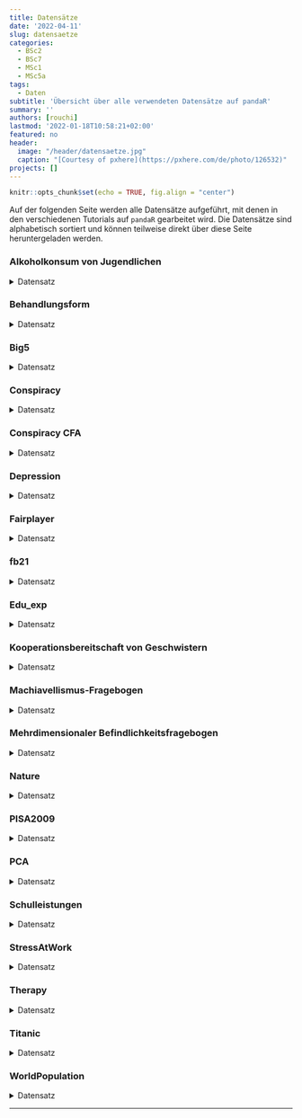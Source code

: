 ```yaml
---
title: Datensätze
date: '2022-04-11'
slug: datensaetze
categories:
  - BSc2
  - BSc7
  - MSc1
  - MSc5a
tags:
  - Daten
subtitle: 'Übersicht über alle verwendeten Datensätze auf pandaR'
summary: ''
authors: [rouchi]
lastmod: '2022-01-18T10:58:21+02:00'
featured: no
header:
  image: "/header/datensaetze.jpg"
  caption: "[Courtesy of pxhere](https://pxhere.com/de/photo/126532)"
projects: []
---
```



```r
knitr::opts_chunk$set(echo = TRUE, fig.align = "center")
```

Auf der folgenden Seite werden alle Datensätze aufgeführt, mit denen in den verschiedenen Tutorials auf `pandaR` gearbeitet wird. Die Datensätze sind alphabetisch sortiert und können teilweise direkt über diese Seite heruntergeladen werden.


### Alkoholkonsum von Jugendlichen

<details><summary>Datensatz</summary>
##### Beschreibung
Der Datensatz stammt aus einer Erhebung von Curran, Stice und Chassin (1997) in der der **Alkoholkonsum von Jugendlichen** längsschnittlich untersucht wurde. Dazu wurde der Selbstbericht über den eigenen Alkoholkonsum mit 14, 15 und 16 Jahren, sowie die Trinkgewohnheiten der Eltern und Peers erfragt. Zusätzlich wurden demografische Variablen erhoben.

Auf `pandaR` wird der Datensatz in dem Tutorial [ANOVA III](/post/anova3) und [Quiz 6](/post/bsc7-daten/#Quiz6) für PsyBsc2 verwendet.

##### Datensatz laden
```r
load(url("https://pandar.netlify.app/post/alc.rda"))
```

##### Größe
Der Datensatz besteht aus `r dim(alc)[1]` Beobachtungen auf `r dim(alc)[2]` Variablen.

##### Variablen
In der folgenden Tabelle erfolgt eine Übersicht über die erhobenen Variablen und ihre Bedeutung.

| Variable | Bedeutung | Kodierung |
| --- | -------- | ----- |
| `id` | Personen-Identifikator |  |
| `male` | Geschlecht | 0 = weiblich, 1 = männlich |
| `peer` | berichtetes Ausmaß, in dem Peers Alkohol konsumieren | 0 = keine, 5 = alle |
| `coa` | Kind eines/einer Alkoholiker:in ("child of alcoholic") | 0 = nein, 1 = ja |
| `alcuse.14` | selbstberichtete Häufigkeit, mit der Alkohol im Alter von 14 Jahren konsumiert wird | 0 = nie, 7 = täglich |
| `alcuse.15` | selbstberichtete Häufigkeit, mit der Alkohol im Alter von 15 Jahren konsumiert wird | 0 = nie, 7 = täglich |
| `alcuse.16` | selbstberichtete Häufigkeit, mit der Alkohol im Alter von 16 Jahren konsumiert wird | 0 = nie, 7 = täglich |

##### Fehlende Werte
Im Datensatz liegen keine fehlenden Werte vor.
</details>


### Behandlungsform

<details><summary>Datensatz</summary>
##### Beschreibung
Der Datensatz enthält Ausprägungen von Patient:innen auf verschiedenen psychotherapeutischen Variablen sowie demografische Informationen. Dabei gibt es zwei kategoriale Variablen: Auf Geschlecht gibt es hier die Ausprägungen männlich und weiblich, während die Therapieform zwischen Kontrollgruppe, KVT und einer Kombination auf KVT und Blended Care unterscheidet. Alle anderen Variablen können als intervallskaliert angenommen werden.

Auf `pandaR` wird der Datensatz in dem [Quiz 5](/post/bsc7-daten/#Quiz5) für PsyBsc2 verwendet.

##### Datensatz laden
```r
load(url("https://pandar.netlify.app/post/Behandlungsform.rda"))
```

##### Größe
Der Datensatz besteht aus `r dim(Behandlungsform)[1]` Beobachtungen auf `r dim(Behandlungsform)[2]` Variablen.

##### Variablen
In der folgenden Tabelle erfolgt eine Übersicht über die erhobenen Variablen und ihre Bedeutung.

| Variable | Kodierung |
| --- | ---------- |
| `Depression` | *Skalenwert* |
| `Therapeutische_Allianz` | *Skalenwert* |
| `Gesundheitszustand` | *Skalenwert* |
| `Interpersonelle_Probleme` | *Skalenwert* |
| `Therapieform` | 1 = Kontrolle, 2 = KVT, 3 = blended Care KVT |
| `Geschlecht` | 1 = männlich, 2 = weiblich |

##### Fehlende Werte
Im Datensatz liegen keine fehlenden Werte vor.
</details>


### Big5

<details><summary>Datensatz</summary>
##### Beschreibung
Der Originaldatensatz ist ein Onlinedatensatz, wird seit 2012 erfasst und ist auf [`r fontawesome::fa("download")` openpsychometrics.org](https://openpsychometrics.org/_rawdata/) als *.zip* downloadbar. Bisher haben über **19700** Probanden aus der ganzen Welt teilgenommen. Zu jeder der fünf Facetten gibt es 10 Fragen. Der Fragebogen ist auf [personality-testing.info](http://personality-testing.info/tests/BIG5.php) einzusehen.
Um das Ganze etwas übersichtlicher zu gestalten, betrachten wir einen gekürzten Datensatz. Im Datensatz *Big5_EFA.rda* befinden sich 15 Items aus dem Big-5 Persönlichkeitsfragebogen. Hier werden von den 10 Items pro Facette jeweils die ersten drei verwendet.

Auf `pandaR` wird der Datensatz in dem Tutorial [Exploratorische Faktorenanalyse](/post/efa) für PsyMSc1 verwendet.

##### Datensatz laden
```r
load(url("https://pandar.netlify.app/post/Big5_EFA.rda"))
```

##### Größe
Der Datensatz besteht aus `r dim(Big5)[1]` Beobachtungen auf `r dim(Big5)[2]` Variablen.

##### Variablen
In der folgenden Tabelle erfolgt eine Übersicht über die wichtigsten Items und ihre Bedeutung. Die jeweiligen Items sind von 1 bis 5 skaliert.

| Variable | Itemwortlaut |
| --- | --------- |
| `E1` | "I am the life of the party." |
| `E2` | "I don't talk a lot." |
| `E3` | "I feel comfortable around people." |
| `N1` | "I get stressed out easily." |
| `N2` | "I am relaxed most of the time." |
| `N3` | "I worry about things." |
| `A1` | "I feel little concern for others." |
| `A2` | "I am interested in people." |
| `A3` | "I insult people." |
| `C1` | "I am always prepared." |
| `C2` | "I leave my belongings around." |
| `C3` | "I pay attention to details." |
| `O1` | "I have a rich vocabulary." |
| `O2` | "I have difficulty understanding abstract ideas." |
| `O3` | "I have a vivid imagination." |


##### Fehlende Werte
Im Datensatz liegen keine fehlenden Werte vor.
</details>


### Conspiracy

<details><summary>Datensatz</summary>
##### Beschreibung
Die Daten stammen aus der Erhebung zur Validierung der *Generic Conspiracist Beliefs Scale* (GCBS; Brotherton, French, & Pickering, 2013). Die Daten finden Sie öffentlich zugänglich auf der [Open Psychometrics Website](http://openpsychometrics.org/_rawdata/GCBS.zip). Natürlich können Sie dort den [Fragebogen auch selbst ausfüllen](https://openpsychometrics.org/tests/GCBS/), wenn Sie möchten. Der Fragebogen besteht aus insgesamt 15 Aussagen, die die Proband:innen jeweils von 1 ("definitely not true") bis 5 ("definitely true") hinsichtlich ihres Wahrheitsgehalts einschätzen sollen. Bei dieser Version des Datensatzes wurden die verschiedenen Items bereits zu Skalenwerten zusammengerechnet.

Auf `pandaR` wird der Datensatz in den Tutorials [ANOVA I](/post/anova1) und [ANOVA II](/post/anova2) für PsyBSc2 verwendet.

##### Datensatz laden
```r
load(url("https://pandar.netlify.app/post/conspiracy.rda"))
```

##### Größe
Der Datensatz besteht aus `r dim(conspiracy)[1]` Beobachtungen auf `r dim(conspiracy)[2]` Variablen.

##### Variablen
In der folgenden Tabelle erfolgt eine Übersicht über die erhobenen Variablen und ihre Bedeutung.

| Variable | Bedeutung | Kodierung
| --- | ---- | ----- |
| `edu` | höchster Bildungsabschluss | 1 = not highschool, 2 = highschool, 3 = college |
| `urban` | Typ des Wohnortes | 1 = rural, 2 = suburban, 3 = urban |
| `gender` | Geschlecht | 1 = male, 2 = female, 3 = other |
| `age` | Alter | *Freitext* |
| `GM` | *Government malfeasance* | *Skalenwert* |
| `MG` | *Malevolent global conspiracies* | *Skalenwert* |
| `ET` | *Extraterrestrial cover-up* | *Skalenwert* |
| `PW` | *Personal well-being* | *Skalenwert* |
| `CI` | *Control of information* | *Skalenwert* |

##### Fehlende Werte
Im Datensatz liegen keine fehlenden Werte vor.
</details>


### Conspiracy CFA

<details><summary>Datensatz</summary>
##### Beschreibung
Die Daten stammen aus der Erhebung zur Validierung der *Generic Conspiracist Beliefs Scale* (GCBS; Brotherton, French, & Pickering, 2013). Die Daten finden Sie öffentlich zugänglich auf der [Open Psychometrics Website](http://openpsychometrics.org/_rawdata/GCBS.zip). Natürlich können Sie dort den [Fragebogen auch selbst ausfüllen](https://openpsychometrics.org/tests/GCBS/), wenn Sie möchten. Der Fragebogen besteht aus insgesamt 15 Aussagen, die die Proband:innen jeweils von 1 ("definitely not true") bis 5 ("definitely true") hinsichtlich ihres Wahrheitsgehalts einschätzen sollen. 

Auf `pandaR` wird der Datensatz in dem Tutorial [Konfirmatorische Faktorenanalyse](/post/cfa) für PsyMSc1 verwendet.

##### Datensatz laden
```r
load(url("https://pandar.netlify.app/post/conspiracy_cfa.rda"))
```

##### Größe
Der Datensatz besteht aus 2495 Beobachtungen auf 19 Variablen.

##### Variablen
In der folgenden Tabelle erfolgt eine Übersicht über die erhobenen Variablen und ihre Bedeutung.

| Variable | Bedeutung | Kodierung |
| --- | ---- | ----- |
| `edu` | höchster Bildungsabschluss | 1 = not highschool, 2 = highschool, 3 = college |
| `urban` | Typ des Wohnortes | 1 = rural, 2 = suburban, 3 = urban |
| `gender` | Geschlecht | 1 = male, 2 = female, 3 = other |
| `age` | Alter | *Freitext* |

| Variable | Facette | Itemwortlaut |
| --- | --- | -------------- |
| `Q1` | `GM` | The government is involved in the murder of innocent citizens and/or well-known public figures, and keeps this a secret |
| `Q2` | `GC` | The power held by heads of state is second to that of small unknown groups who really control world politics |
| `Q3` | `EC` | Secret organizations communicate with extraterrestrials, but keep this fact from the public |
| `Q4` | `PW` | The spread of certain viruses and/or diseases is the result of the deliberate, concealed efforts of some organization |
| `Q5` | `CI` | Groups of scientists manipulate, fabricate, or suppress evidence in order to deceive the public |
| `Q6` | `GM` | The government permits or perpetrates acts of terrorism on its own soil, disguising its involvement |
| `Q7` | `GC` | A small, secret group of people is responsible for making all major world decisions, such as going to war |
| `Q8` | `EC` | Evidence of alien contact is being concealed from the public |
| `Q9` | `PW` | Technology with mind-control capacities is used on people without their knowledge |
| `Q10` | `CI` | New and advanced technology which would harm current industry is being suppressed |
| `Q11` | `GM` | The government uses people as patsies to hide its involvement in criminal activity |
| `Q12` | `GC` | Certain significant events have been the result of the activity of a small group who secretly manipulate world events |
| `Q13` | `EC` | Some UFO sightings and rumors are planned or staged in order to distract the public from real alien contact |
| `Q14` | `PW` | Experiments involving new drugs or technologies are routinely carried out on the public without their knowledge or consent |
| `Q15` | `CI` | A lot of important information is deliberately concealed from the public out of self-interest |


##### Fehlende Werte
Im Datensatz liegen 186 fehlende Werte vor. Die folgenden Variablen enthalten keine fehlenden Werte:

* `edu`
* `age`
* `Q10`

</details>

### Depression


<details><summary>Datensatz</summary>
##### Beschreibung
Beim Datensatz handelt es sich um fiktive Daten bezüglich Depressionswerten in Beziehung zu einigen anderen Variablen.

Auf `pandaR` wird der Datensatz in den Tutorials [Einleitung und Wiederholung KliPPs](/post/einleitung-klipps) und [Multiple Regression und Ausreißerdiagnostik](/post/regression-aussreisser-klipps) für PsyMSc5a verwendet.

##### Datensatz laden
```r
load(url("https://pandar.netlify.app/post/Depression.rda"))
```

##### Größe
Der Datensatz besteht aus `r dim(Depression)[1]` Beobachtungen auf `r dim(Depression)[2]` Variablen.

##### Variablen
In der folgenden Tabelle erfolgt eine Übersicht über die erhobenen Variablen und ihre Bedeutung.

| Variable | Kodierung |
| --- | ---- |
| `Lebenszufriedenheit` | 1 - 10 |
| `Episodenanzahl` | 1 - 10 |
| `Depressivitaet` | 1 - 10 |
| `Neurotizismus` | 1 - 10 |
| `Intervention` | 1 = Kontrollgruppe, 2 = verhaltenstherapiebasiertes Coaching, 3 = verhaltenstherapiebasiertes Coaching inklusive Gruppenübung | 
| `Geschlecht` | 0 = männlich, 1 = weiblich | 


##### Fehlende Werte
In dem Datensatz liegen keine fehlenden Werte vor.
</details>


### Fairplayer

<details><summary>Datensatz</summary>
##### Beschreibung
Der Datensatz stammt aus einer Studie von Bull, Schultze & Scheithauer (2009), in der die Effektivität eines Interventionsprogramms zur Bullyingprävention bei Jugendlichen untersucht wurde.

Auf `pandaR` wird der Datensatz in dem Tutorial [Einführung in lavaan](/post/lavaan-intro) für PsyMSc1 verwendet.

##### Datensatz laden
```r
load(url("https://pandar.netlify.app/post/fairplayer.rda"))
```

##### Größe
Der Datensatz besteht aus `r dim(fairplayer)[1]` Beobachtungen auf `r dim(fairplayer)[2]` Variablen.

##### Variablen
In der folgenden Tabelle erfolgt eine Übersicht über die erhobenen Variablen und ihre Bedeutung.

| Variable | Inhalt | Kodierung |
| --- | ------- | ------ |
| `id` | Personenidentifikator | Nummerierung |
| `class` | Klasse | Zahl |
| `grp` | Interventionsgruppe | 1 = CG, 2 = IGS, 3 = IGL |
| `sex` | Geschlecht | 1 = weiblich, 2 = männlich |
| `ra1t1`-`ra1t3` | 1. Item zur relationalen Aggression zu drei Messzeitpunkten  | 1 = trifft nicht zu, 5 = trifft voll und ganz zu |
| `ra2t1`-`ra2t3` | 2. Item zur relationalen Aggression zu drei Messzeitpunkten  | 1 = trifft nicht zu, 5 = trifft voll und ganz zu |
| `ra3t1`-`ra3t3` | 3. Item zur relationalen Aggression zu drei Messzeitpunkten  | 1 = trifft nicht zu, 5 = trifft voll und ganz zu |
| `em1t1`-`em1t3` | 1. Item zur Empathie zu drei Messzeitpunkten  | 1 = trifft nicht zu, 5 = trifft voll und ganz zu |
| `em2t1`-`em2t3` | 2. Item zur Empathie zu drei Messzeitpunkten  | 1 = trifft nicht zu, 5 = trifft voll und ganz zu |
| `em3t1`-`em3t3` | 3. Item zur Empathie zu drei Messzeitpunkten  | 1 = trifft nicht zu, 5 = trifft voll und ganz zu |
| `si1t1`-`si1t3` | 1. Item zur Sozialen Intelligenz zu drei Messzeitpunkten  | 1 = trifft nicht zu, 5 = trifft voll und ganz zu |
| `si2t1`-`si2t3` | 2. Item zur Sozialen Intelligenz zu drei Messzeitpunkten  | 1 = trifft nicht zu, 5 = trifft voll und ganz zu |
| `si3t1`-`si3t3` | 3. Item zur Sozialen Intelligenz zu drei Messzeitpunkten  | 1 = trifft nicht zu, 5 = trifft voll und ganz zu |

##### Fehlende Werte
In dem Datensatz liegen `r `sum(is.na(fairplayer))` fehlende Werte vor. Folgende Variablen enthalten keine fehlenden Werte:

* `id`

</details>


### fb21

<details><summary>Datensatz</summary>
##### Beschreibung
Der Datensatz `fb21` besteht aus Daten, die von den Studierenden selbst in den ersten Wochen der Veranstaltung PsyBSc2 erhoben wurden. Hierbei wurden eine Reihe von Variablen via eines Fragebogens auf `formr.org` erfragt und anschließend zu einem Datensatz zusammengefügt. Die Daten basieren somit auf wahren - anonymisierten - Werten der Studierenden. Der Fragebogen erfasst Daten zur Prokastinationstendenz, Naturverbundenheit, Persönlichkeit (gemessen an den Big5), dem Studium sowie demografische Daten.

Auf `pandaR` wird der Datensatz in fast allen Tutorials von [PsyBsc2](/lehre/#bsc2) verwendet. 

##### Datensatz laden
```r
load(url('https://pandar.netlify.app/post/fb21.rda'))
```

##### Größe
Der Datensatz besteht aus `r dim(fb21)[1]` Beobachtungen auf `r dim(fb21)[2]` Variablen.

##### Variablen
In der folgenden Tabelle erfolgt eine Übersicht über die erhobenen Variablen und ihre Bedeutung.

| Variable | Inhalt | Kodierung |
| ---- | ------ | ------ |
| `prok1` - `prok10` | Items zur Prokrastinationstendenz *(Items 2,3,5,7 & 8 sind invertiert)* | 1 = "stimmt nicht", 4 = "stimmt genau" |
| `nr1` - `nr6` | Items zur Naturverbundenheit | 1 = "stimme nicht zu", 5 = "stimme zu" |
| `lz` | Lebenszufriedenheit | *Skalenwert* |
| `extra` | Extraversion | *Skalenwert* |
| `vertr` | Verträglichkeit | *Skalenwert* |
| `gewis` | Gewissenhaftigkeit | *Skalenwert* |
| `neuro` | Neurotizismus | *Skalenwert* |
| `intel` | Intellekt | *Skalenwert* |
| `nerd` | Nerdiness Personality Attributes | *Skalenwert* |
| `grund` | Gründe für das Psychologiestudium | *Freitext* |
| `fach` | Interessenfach | 1 = Allgemeine, 2 = Biologische, 3 = Entwicklung, 4 = Klinische, 5 = Diag./Meth. |
| `ziel` | Arbeitsbranche nach Abschluss | 1 = Wirtschaft, 2 = Therapie, 3 = Forschung, 4 = Andere |
| `lerntyp` | Lerntyp | 1 = alleine, 2 = Gruppe, 3 = Mischtyp |
| `geschl` | Geschlecht | 1 = weiblich, 2 = männlich, 3 = anderes |
| `job` | Nebentätigkeit | 1 = nein, 2 = ja |
| `ort` | Derzeitiger Wohnort | 1 = Frankfurt, 2 = anderer |
| `ort12` | Wohnort vor 12 Monaten | 1 = Hessen, 2 = Deutschland, 3 = Ausland |
| `wohnen` | Aktuelle Wohnsituation | 1 = WG, 2 = bei Eltern, 3 = alleine, 4 = sonstiges |
| `uni1` - `uni4` | In Anspruch genommene Uni-Angebote | 0 = nein, 1 = ja |

##### Fehlende Werte
Insgesamt liegen im Datensatz `r sum(is.na(fb21))` fehlende Werte vor. Folgende Variablen enthalten keine fehlenden Werte:

* `prok1`
* `prok2`
* `prok3`
* `prok5`
* `prok6`
* `prok7`
* `prok8`
* `prok9`
* `prok10`
* `nr1`
* `nr2`
* `nr4`
* `nr5`
* `nr6`
* `vertr`
* `extra`
* `gewis`
* `neuro`
* `intel`
* `nerd`
* `uni1`
* `uni2`
* `uni3`
* `uni4`
</details>


### Edu_exp

<details><summary>Datensatz</summary>
##### Beschreibung
Wir benutzen für unsere Interaktion mit `ggplot2` öffentlich zugängliche Daten aus verschiedenen Quellen, die dankenswerterweise von [Gapminder](https://www.gapminder.org/) zusammengetragen werden. Für diesen Abschnitt gucken wir uns dafür mal an, wie viele verschiedene Länder in die Bildung investieren - diese Daten stammen ursprünglich von der [Weltbank](https://data.worldbank.org).

Auf `pandaR` wird der Datensatz in dem Tutorial [Grafiken mit ggplot2](/post/grafiken-mit-ggplot2) für PsyBSc7 verwendet.

##### Datensatz laden
```r
load(url('https://pandar.netlify.com/post/edu_exp.rda'))
```

##### Größe
Der Datensatz besteht aus `r dim(edu_exp)[1]` Beobachtungen auf `r dim(edu_exp)[2]` Variablen.

##### Variablen
In der folgenden Tabelle erfolgt eine Übersicht über die erhobenen Variablen und ihre Bedeutung.

| Variable | Inhalt |
| ------- | ----------------------- |
| `geo` | Länderkürzel, das zur Identifikation der Länder über verschiedene Datenquellen hinweg genutzt wird |
| `Country` | der Ländername im Englischen |
| `Wealth` | Wohlstandseinschätzung des Landes, unterteilt in fünf Gruppen |
| `Region` | Einteilung der Länder in die vier groben Regionen `africa`, `americas`, `asia` und `europe` |
|`Year` | Jahreszahl |
| `Population` | Bevölkerung |
| `Expectancy` | Lebenserwartung eines Neugeborenen, sollten die Lebensumstände stabil bleiben |
| `Income` | Stetiger Wohlstandsindikator für das Land (GDP pro Person) |
| `Primary` | Staatliche Ausgaben pro Schüler:in in der primären Bildung als Prozent des `income` (GDP pro Person) |
| `Secondary` | Staatliche Ausgaben pro Schüler:in in der sekundären Bildung als Prozent des `income` (GDP pro Person) |
|`Tertiary` | Staatliche Ausgaben pro Schüler:in oder Student:in in der tertiären Bildung als Prozent des `income` (GDP pro Person) |
| `Index` | Education Index des United Nations Development Programme |

##### Fehlende Werte
Insgesamt liegen im Datensatz `r sum(is.na(edu_exp))` fehlende Werte vor. Folgende Variablen enthalten keine fehlenden Werte:

* `geo`
* `Country`
* `Wealth`
* `Region`
* `Year`
* `Population`
</details>


### Kooperationsbereitschaft von Geschwistern

<details><summary>Datensatz</summary>
##### Beschreibung
Der Datensatz stammt aus Eid, Gollwitzer & Schmitt: "Statistik und Forschungsmethoden" (4. Auflage, S.370). Es wurde die Kooperationsbereitschaft von verschiedenen Geschwisterteilen innerhalb einer Familie erhoben. Die Paare bestehen hierbei aus beiden Geschwisterteilen, von denen jeweils die Kooperationsbereitschaft gemessen wurde.

Auf `pandaR` wird der Datensatz in dem Tutorial [Tests für abhängige Stichproben](/post/gruppenvergleiche-abhaengig) für PsyBsc2 verwendet.

##### Datensatz laden
```r
dataKooperation <- data.frame(Paar = 1:10, Juenger = c(0.49,0.25,0.51,0.55,0.35,0.54,0.24,0.49,0.38,0.50), Aelter = c(0.4,0.25,0.31,0.44,0.25,0.33,0.26,0.38,0.23,0.35))
```

##### Größe
Der Datensatz besteht aus `r dim(dataKooperation)[1]` Beobachtungen auf `r dim(dataKooperation)[2]` Variablen.

##### Variablen
In der folgenden Tabelle erfolgt eine Übersicht über die erhobenen Variablen und ihre Bedeutung.

| Variable | Inhalt |
| --- | ------------- |
| `Paar` | Nummer des Geschwisterpaares  |
| `Juenger` | Kooperationsbereitschaft des jüngeren Geschwisterteils  |
| `Aelter` | Kooperationsbereitschaft des älteren Geschwisterteils  |

##### Fehlende Werte
Im Datensatz liegen keine fehlenden Werte vor.
</details>


### Machiavellismus-Fragebogen

<details><summary>Datensatz</summary>
##### Beschreibung
Die hier verwendeten Daten stammen aus dem ["Open-Source Psychometrics Project"](https://openpsychometrics.org/_rawdata/), einer Online-Plattform, die eine Sammlung an Daten aus verschiedensten Persönlichkeitstests zur Verfügung stellt. Wir haben bereits eine kleine Aufbereitung der Daten durchgeführt, damit wir leichter in die Analysen starten können. Auf der genannten Seite kann man Fragebögen selbst ausfüllen, und so zum Datenpool beitragen. Der hier verwendete Datensatz enthält Items aus einem Machiavellismus-Fragebogen, den Sie bei Interesse [hier](https://openpsychometrics.org/tests/MACH-IV/) selbst ausfüllen können. 
Der Datensatz erhält viele Angaben zur Persönlichkeit und demografischen Daten. Kern ist aber der 20 Items umfassende Machiavellismusfragebogen von Christie und Geis (1970) und daraus ableitbare 4-faktorielle Struktur des Konzepts (Corral & Calvete, 2000). Die Skalenwerte dieser vier Faktoren haben wir bereits im Datensatz angelegt.

Auf `pandaR` wird der Datensatz in dem Tutorial [Wiederholung von Grundlagen in R](/post/wiederholung-grundlagen) und [Quiz 1](/post/bsc7-daten/#Quiz1) für PsyBSc7 verwendet.

##### Datensatz laden
```r
load(url("https://pandar.netlify.app/post/mach.rda"))
```

##### Größe
Der Datensatz besteht aus `r dim(mach)[1]` Beobachtungen auf `r dim(mach)[2]` Variablen.

##### Variablen
In der folgenden Tabelle erfolgt eine Übersicht über die erhobenen Variablen und ihre Bedeutung.

| Variable | Inhalt | Kodierung |
| ----- | ---------- | ---------- |
| `TIPI1` - `TIPI10` | Persönlichkeitseigenschaften  | 1 = "Stimme gar nicht zu", 7 = "Stimme voll und ganz zu" |
| `education` | *How much education have you completed?* | 1 = Less than High School, 2 = High School, 3 = University degree, 4 = Graduate degree |
| `urban` | *What type of area did you live when you were a child?*  | 1 = Rural (country side), 2 = Suburban, 3 = Urban (city, town) |
| `gender` | *What is your gender?*  | 1 = Male, 2 = Female, 3 = Other |
| `engnat` | *Is English your native language?*  | 1 = Yes, 2 = No |
| `age` | *How many years old are you?*  | *Freitext* |
| `hand` | *What hand do you use to write with?*  | 1 = Left, 2 = Right, 3 = Both |
| `religion` | *What is your religion?* | 1 = Agnostic, 2 = Atheist, 3 = Buddhist, 4 = Christian(Catholic), 5 = Christian(Mormon), 6 = Christian(Protestant), 7 = Christian(Other), 8 = Hindu, 9 = Jewish, 10 = Muslim, 11 = Sikh, 12 = Other |
| `orientation` | *What is your sexual orientation?*  | 1 = Heterosexual, 2 = Bisexual, 3 = Homosexual, 4 = Asexual, 5 = Other|
| `race` | *What is your race?*  | 1 = Asian, 2 = Arab, 3 = Black, 4 = Indigenous Australian, 5 = Native American, 6 = White/European, 7 = Other |
| `voted` | *Have you voted in a national election in the past year?*  | 1 = Yes, 2 = No |
| `married` | *What is your marital status?*  | 1 = Never married, 2 = Currently married, 3 = Previously married |
| `familysize` | *Including you, how many children did your mother have?*  | *Freitext* |
| `nit` | *Negative interpersonal tactics*  | *Skalenwert* |
| `pit` | *Positive interpersonal tactics*  | *Skalenwert* |
| `cvhn` | *Cynical view of human nature*  | *Skalenwert* |
| `pvhn` | *Positive view of human nature* | *Skalenwert* |

##### Fehlende Werte
Insgesamt liegen im Datensatz `r sum(is.na(mach))` fehlende Werte vor. Diese liegen ausschließlich auf der Variable `familysize` vor. Alle restlichen Variablen enthalten keine fehlenden Werte.
</details>


### **M**ehr**d**imensionaler **B**efindlichkeits**f**ragebogen

<details><summary>Datensatz</summary>
##### Beschreibung
XXX

In diesem Fragebogen werden Adjektive zur Beschreibung der aktuellen Stimmung genutzt, um die drei Dimensionen der Stimmung - Gut vs. Schlecht, Wach vs. Müde und Ruhig vs. Unruhig - zu erheben.

Auf `pandaR` wird der Datensatz in dem Tutorial [Loops und Funktionen](/post/loops-und-funktionen) für PsyBsc2 verwendet.

##### Datensatz laden
```r
load(url("https://pandar.netlify.app/post/mdbf.rda"))
```

##### Größe
Der Datensatz besteht aus `r dim(mdbf)[1]` Beobachtungen auf `r dim(mdbf)[2]` Variablen.

##### Variablen
In der folgenden Tabelle erfolgt eine Übersicht über die erhobenen Variablen und ihre Bedeutung.

| Variable | Adjektiv | Richtung | Dimension | 
| --- | --- | --- | --- |
| `stim1` | zufrieden | positiv | Gut vs. Schlecht |
| `stim2` | ausgeruht | positiv | Wach vs. Müde |
| `stim3` | ruhelos | negativ | Ruhig vs. Unruhig |
| `stim4` | schlecht | negativ | Gut vs. Schlecht |
| `stim5` | schlapp | negativ | Wach vs. Müde |
| `stim6` | gelassen | positiv | Ruhig vs. Unruhig |
| `stim7` | müde | negativ | Wach vs. Müde |
| `stim8` | gut | positiv | Gut vs. Schlecht |
| `stim9` | unruhig | negativ | Ruhig vs. Unruhig |
| `stim10` | munter | positiv | Wach vs. Müde |
| `stim11` | unwohl | negativ | Gut vs. Schlecht |
| `stim12` | entspannt | positiv | Ruhig vs. Unruhig |

In der Spalte *Dimension* sehen wir, dass die Items 3 verschiedene Dimensionen abbilden: *Gut vs. Schlecht*, *Wach vs. Müde* und *Ruhig vs. Unruhig*. Die Items sind dabei unterschiedlich gepolt - die Adjektive "ausgeruht" und "schlapp" erfasst beide die Dimension *Wach vs. Müde*, jedoch in unterschiedlicher Ausrichtung.

##### Fehlende Werte
Im Datensatz liegen keine fehlenden Werte vor.
</details>


### Nature

<details><summary>Datensatz</summary>
##### Beschreibung
Der Datensatz behandelt die Naturverbundenheit, welche anhand von 6 Items gemessen wurde. Weiterhin sind Informationen hinsichtlich des Wohnortes vorhanden.

Auf `pandaR` wird der Datensatz in dem [Quiz 5](/post/bsc7-daten/#Quiz5) für PsyBsc2 verwendet.

##### Datensatz laden
```r
load(url("https://pandar.netlify.app/post/nature.rda"))
```

##### Größe
Der Datensatz besteht aus `r dim(nature)[1]` Beobachtungen auf `r dim(nature)[2]` Variablen.

##### Variablen
In der folgenden Tabelle erfolgt eine Übersicht über die erhobenen Variablen und ihre Bedeutung.

| Variable | Bedeutung | Kodierung |
| --- | --------- |
| `Q1A` - `Q6A` | Items zur Naturverbundenheit | *Skalenwert* |
| `urban` | Typ des Wohnortes | 1 = rural, 2 = suburban, 3 = urban |
| `continent` | Kontinent des Wohnortes | 1 = Americas, 2 = Europe |

##### Fehlende Werte
Im Datensatz liegen keine fehlenden Werte vor.
</details>


### PISA2009

<details><summary>Datensatz</summary>
##### Beschreibung
Der Beispieldatensatz enthält Daten zur Lesekompetenz aus der deutschen Stichprobe der PISA-Erhebung in Deutschland 2009. Im Datensatz sind viele Variablen der pädagogischen Forschung enthalten, die im Folgenden erklärt werden.

Auf `pandaR` wird der Datensatz in dem Tutorial [Regression IV: quadratische und moderierte Regression](/post/quadratische-und-moderierte-regression), [Quiz 2](/post/bsc7-daten/#Quiz2) und [Quiz 3](/post/bsc7-daten/#Quiz3) für PsyBSc7 verwendet.

##### Datensatz laden
```r
load(url("https://pandar.netlify.app/post/PISA2009.rda"))
```

##### Größe
Der Datensatz besteht aus `r dim(PISA2009)[1]` Beobachtungen auf `r dim(PISA2009)[2]` Variablen.

##### Variablen
In der folgenden Tabelle erfolgt eine Übersicht über die erhobenen Variablen und ihre Bedeutung.

| Variable | Bedeutung |
| --- | ----- |
| `Grade` | Klassenstufe |
| `Age` | Alter in Jahren |
| `Female` | Geschlecht (0 = m, 1 = w) |
| `Reading` | Lesekompetenz |
| `JoyRead` | Lesefreude |
| `LearnMins` | Lernzeit in Minuten für Deutsch |
| `HISEI` | Sozialstatus (*Highest International Socio-Economic Index of occupational status*) |
| `CultPoss` | Fragebogen-Score für kulturelle Besitztümer zu Hause (z. B. klassische Literatur, Kunstwerke) |
| `Books` | Anzahl Bücher zu Hause |
| `TVs` | Anzahl Fernseher zu Hause |
| `Computers` | Anzahl Computer zu Hause |
| `Cars` | Anzahl Autos zu Hause |
| `MigHintergrund` | Migrationshintergrund (0 = beide Eltern in D geboren, 1 = min. 1 Elternteil im Ausland geboren) |
| `FatherEdu` | Bildungsabschluss des Vaters (*International Standard Classification of Education*) |
| `MotherEdu` | Bildungsabschluss der Mutter (*International Standard Classification of Education*) |

##### Fehlende Werte
Im Datensatz liegen keine fehlenden Werte vor.
</details>

### PCA

<details><summary>Datensatz</summary>
##### Beschreibung
Der Beispieldatensatz enthält simulierte Daten zu unbekannten Variablen. Eine abhängige und sechs unabhängige Variablen liegen vor.

Auf `pandaR` wird der Datensatz in dem Tutorial [Hauptkomponentenanalyse](/post/pca) für PsyMSc1 verwendet.

##### Datensatz laden
```r
load(url("https://pandar.netlify.app/post/PCA.RData"))
```

##### Größe
Der Datensatz besteht aus `r dim(data)[1]` Beobachtungen auf `r dim(data)[2]` Variablen.

##### Variablen
Die Namen der Variablen sind nichtssagend, um Untersuchereffekte bei der Analyse auszuschließen.

##### Fehlende Werte
Im Datensatz liegen keine fehlenden Werte vor.
</details>


### Schulleistungen

<details><summary>Datensatz</summary>
##### Beschreibung
XXX

Auf `pandaR` wird der Datensatz in den Tutorials [Partial- & Semipartialkorrelation](/post/partial), [Regressionsanalyse I](/post/reg1), [Regressionsanalyse II](/post/reg2) und [Regressionsanalyse III](/post/reg3) für PsyBSc7 sowie in den Tutorials [Einleitung und Wiederholung](/post/einleitung-und-wiederholung) und [Regression und Ausreißerdiagnostik](/post/regression-und-ausreisserdiagnostik) für PsyMSc1 verwendet.

##### Datensatz laden
```r
load(url("https://pandar.netlify.app/post/Schulleistungen.rda"))
```

##### Größe
Der Datensatz besteht aus `r dim(Schulleistungen)[1]` Beobachtungen auf `r dim(Schulleistungen)[2]` Variablen.

##### Variablen
In der folgenden Tabelle erfolgt eine Übersicht über die erhobenen Variablen und ihre Bedeutung.

| Variable | Inhalt | Kodierung |
| --- | -------------- | --------- |
| `female` | Geschlecht | 0 = Männlich (Nein), 1 = Weiblich (Ja) |
| `IQ` | Intelligenzquotient | *IQ-Wert* |
| `reading` | Leseleistung | *Skalenwert* |
| `math` | Matheleistung | *Skalenwert* |

##### Fehlende Werte
In dem Datensatz liegen keine fehlenden Werte vor.
</details>

### StressAtWork

<details><summary>Datensatz</summary>
##### Beschreibung
Der Datensatz ist eine Zusammenstellung aus mehreren Studien der Arbeits- und Organisationspsychologie- Abteilung der Goethe-Universität, in welchem Call-Center-Mitarbeiter untersucht wurden. Der Datensatz enthält das Geschlecht der Probanden, sowie ausgewählte Messungen der Variablen Zeitdruck und Arbeitsorganisationale Probleme aus dem Instrument zur stressbezogenen Tätigkeitsanalyse (ISTA) von Semmer, Zapf und Dunckel (1999), Psychosomatische Beschwerden (auch "Befindlichkeit") aus der Psychosomatischen Beschwerdenliste von Mohr (1986), sowie Messungen zu Subskalen von Burnout: Emotionale Erschöpfung und Leistungserfüllung aus Maslachs Burnout-Inventar (Maslach & Jackson, 1986) in der deutschen Übersetzung von Büssing und Perrar (1992).

Auf `pandaR` wird der Datensatz in den Tutorials [Pfadanalysen und Strukturgleichungsmodelle](/post/sem) und [Modelle für Gruppenvergleiche](/post/msa) für PsyMSc1 verwendet.

##### Datensatz laden
```r
load(url("https://pandar.netlify.app/post/StressAtWork.rda"))
```

##### Größe
Der Datensatz besteht aus `r dim(StressAtWork)[1]` Beobachtungen auf `r dim(StressAtWork)[2]` Variablen.

##### Variablen
In der folgenden Tabelle erfolgt eine Übersicht über die erhobenen Variablen und ihre Bedeutung.

| Variable | Bedeutung | Kodierung |
| --- | ---- | ----- |
| `sex` | Geschlecht der Probanden | 1 = weiblich, 2 = männlich |
| `zd1`, `zd2` & `zd6` | Zeitdruck | 1 = Trifft nicht zu, 5 = Trifft voll und ganz zu |
| `aop3`, `aop4` & `aop8` | Arbeitsorganisationale Probleme | 1 = Trifft nicht zu, 5 = Trifft voll und ganz zu |
| `bf1`-`bf20` | Psychosomatische Beschwerden | 1 = Trifft nicht zu, 5 = Trifft voll und ganz zu |
| `bo1`, `bo6`, `b19` & `b12` | Emotionale Erschöpfung | 1 = Trifft nicht zu, 7 = Trifft voll und ganz zu |
| `bo7`, `bo8`& `bo21` | Leistungserfüllung | 1 = Trifft nicht zu, 7 = Trifft voll und ganz zu |

##### Fehlende Werte
Im Datensatz liegen keine fehlenden Werte vor.
</details>

### Therapy

<details><summary>Datensatz</summary>
##### Beschreibung
Beim Datensatz handelt es sich um ein fiktives Datenbeispiel mit simulierten Daten, in welchem der Therapieerfolg auf mehreren abhängigen Variablen untersucht werden sollen.

Auf `pandaR` wird der Datensatz in den Tutorials [Multivariate Varianzanalyse](/post/manova) und [Diskriminanzanalyse](/post/diskriminanzanalyse) für PsyMSc1 verwendet.

##### Datensatz laden
```r
load(url("https://pandar.netlify.app/post/Therapy.rda"))
```

##### Größe
Der Datensatz besteht aus `r dim(Therapy)[1]` Beobachtungen auf `r dim(Therapy)[2]` Variablen.

##### Variablen
In der folgenden Tabelle erfolgt eine Übersicht über die erhobenen Variablen und ihre Bedeutung.

| Variable | Inhalt |
| --- | ----- |
| `Lebenszufriedenheit` | *Skalenwert* |
| `Arbeitsbeanspruchung` | *Skalenwert* |
| `Depressivität` | *Skalenwert* |
| `Arbeitszufriedenheit` | *Skalenwert* |
| `Intervention` | 1 = Kontrollgruppe, 2 = verhaltenstherapiebasiertes Coaching, 3 = verhaltenstherapiebasiertes Coaching inklusive Gruppenübung  |
| `Geschlecht` | 0 = männlich, 1 = weiblich |

##### Fehlende Werte
In dem Datensatz liegen keine fehlenden Werte vor.
</details>


### Titanic

<details><summary>Datensatz</summary>
##### Beschreibung
Bei dem Datensatz handelt es sich um ein reales Beispiel. Der Datensatz ist öffentlich zugänglich auf [Open-Daten-Soft](https://public.opendatasoft.com) zu finden. Der vollständige Datensatz kann [hier](https://public.opendatasoft.com/explore/dataset/titanic-passengers) angesehen werden.

Auf `pandaR` wird der Datensatz in dem Tutorial [Logistische Regressionsanalyse](/post/logistische-regression) für PsyMSc1 verwendet.

##### Datensatz laden
```r
load(url("https://pandar.netlify.app/post/Titanic.rda"))
```

##### Größe
Der Datensatz besteht aus `r dim(Titanic)[1]` Beobachtungen auf `r dim(Titanic)[2]` Variablen.

##### Variablen
In der folgenden Tabelle erfolgt eine Übersicht über die erhobenen Variablen und ihre Bedeutung.

| Variable | Inhalt |
| --- | -------------- |
| `survived` | gibt an, ob eine Person das Unglück überlebt hat |
| `pclass` | Klasse, in der die Person reiste (1. bis 3. Klasse) |
| `sex` | Geschlecht der Person (1 = weiblich, 2 = männlich) |
| `age` | Alter der Person |

##### Fehlende Werte
In dem Datensatz liegen keine fehlenden Werte vor.
</details>


### WorldPopulation

<details><summary>Datensatz</summary>
##### Beschreibung
Der Datensatz stammt von Gapminder und enthält Daten zur Entwicklung der Weltbevölkerung. Die Dokumentation des Datensatzes sowie seine Datenquellen sind hier einzusehen: [gapminder.org-Dokumentationen](https://www.gapminder.org/data/documentation/gd003/).

Auf `pandaR` wird der Datensatz in dem Tutorial [Regression V](/post/nichtlineare-regression) und dem [Zusatzquiz für nichtlineare Regression](/post/bsc7-daten/#QuizZusatz)für PsyBsc2 verwendet.

##### Datensatz laden
```r
load(url("https://pandar.netlify.app/post/WorldPopulation.rda"))
```

##### Größe
Der Datensatz besteht aus `r dim(WorldPopulation)[1]` Beobachtungen auf `r dim(WorldPopulation)[2]` Variablen.

##### Variablen
In der folgenden Tabelle erfolgt eine Übersicht über die erhobenen Variablen und ihre Bedeutung.

| Variable | Bedeutung |
| --- | --- |
| `Year` | Jahreszahl |
| `Population` | Weltbevölkerung |

##### Fehlende Werte
Im Datensatz liegen keine fehlenden Werte vor.
</details>

***
